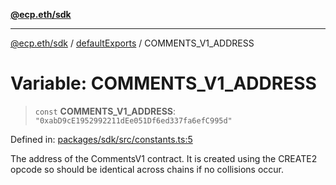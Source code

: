 [**@ecp.eth/sdk**](/sdk-reference/index.mdx)

***

[@ecp.eth/sdk](/sdk-reference/index.mdx) / [defaultExports](/sdk-reference/defaultExports/index.mdx) / COMMENTS\_V1\_ADDRESS

# Variable: COMMENTS\_V1\_ADDRESS

> `const` **COMMENTS\_V1\_ADDRESS**: `"0xabD9cE1952992211dEe051Df6ed337fa6efC995d"`

Defined in: [packages/sdk/src/constants.ts:5](https://github.com/ecp-eth/comments-monorepo/blob/main/packages/sdk/src/constants.ts#L5)

The address of the CommentsV1 contract.
It is created using the CREATE2 opcode so should be identical across chains if no collisions occur.
